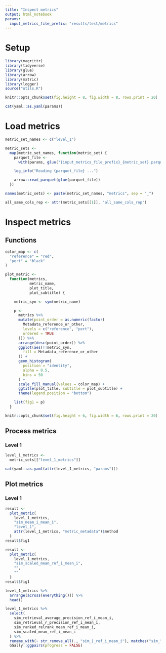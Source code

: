 ```yaml
---
title: "Inspect metrics"
output: html_notebook
params:
  input_metrics_file_prefix: "results/test/metrics"
---
```


# Setup

```r
library(magrittr)
library(tidyverse)
library(glue)
library(arrow)
library(matric)
library(logger)
source("utils.R")
```


```r
knitr::opts_chunk$set(fig.height = 8, fig.width = 8, rows.print = 20)
```


```r
cat(yaml::as.yaml(params))
```

# Load metrics

```r
metric_set_names <- c("level_1")

metric_sets <-
  map(metric_set_names, function(metric_set) {
    parquet_file <-
      with(params, glue("{input_metrics_file_prefix}_{metric_set}.parquet"))

    log_info("Reading {parquet_file} ...")

    arrow::read_parquet(glue(parquet_file))
  })

names(metric_sets) <- paste(metric_set_names, "metrics", sep = "_")

all_same_cols_rep <- attr(metric_sets[[1]], "all_same_cols_rep")
```

# Inspect metrics

## Functions

```r

color_map <- c(
  "reference" = "red",
  "pert" = "black"
)

plot_metric <-
  function(metrics,
           metric_name,
           plot_title,
           plot_subtitle) {

    metric_sym <- sym(metric_name)

    p <-
      metrics %>%
      mutate(point_order = as.numeric(factor(
        Metadata_reference_or_other,
        levels = c("reference", "pert"),
        ordered = TRUE
      ))) %>%
      arrange(desc(point_order)) %>%
      ggplot(aes(!!metric_sym,
        fill = Metadata_reference_or_other
      )) +
      geom_histogram(
        position = "identity",
        alpha = 0.5,
        bins = 50
      ) +
      scale_fill_manual(values = color_map) +
      ggtitle(plot_title, subtitle = plot_subtitle) +
      theme(legend.position = "bottom")

    list(fig1 = p)
  }
```


```r
knitr::opts_chunk$set(fig.height = 6, fig.width = 6, rows.print = 20)
```

## Process metrics

### Level 1

```r
level_1_metrics <-
  metric_sets[["level_1_metrics"]]
```


```r
cat(yaml::as.yaml(attr(level_1_metrics, "params")))
```

## Plot metrics

### Level 1


```r
result <-
  plot_metric(
    level_1_metrics,
    "sim_mean_i_mean_i",
    "level_1",
    attr(level_1_metrics, "metric_metadata")$method
  )
result$fig1
```


```r
result <-
  plot_metric(
    level_1_metrics,
    "sim_scaled_mean_ref_i_mean_i",
    "",
    ""
  )
result$fig1
```


```r
level_1_metrics %>%
  arrange(across(everything())) %>%
  head()
```


```r
level_1_metrics %>%
  select(
    sim_retrieval_average_precision_ref_i_mean_i,
    sim_retrieval_r_precision_ref_i_mean_i,
    sim_ranked_relrank_mean_ref_i_mean_i,
    sim_scaled_mean_ref_i_mean_i
  ) %>%
  rename_with(~ str_remove_all(., "sim_|_ref_i_mean_i"), matches("sim_")) %>%
  GGally::ggpairs(progress = FALSE)
```
